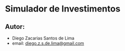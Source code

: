
<Meta title="Example/Introduction" />

# Simulador de Investimentos

## Autor:
- Diego Zacarias Santos de Lima
- email: diego.z.s.de.lima@gmail.com
